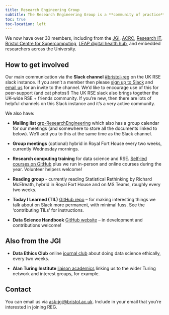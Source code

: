 ```yaml
---
title: Research Engineering Group
subtitle: The Research Engineering Group is a **community of practice** at the University of Bristol. It includes interdisciplinary data scientists, research software engineers, research infrastructure engineers, data engineers and friends.
toc: true
toc-location: left
---
```


We now have over 30 members, including from the [JGI](https://www.bristol.ac.uk/golding/), [ACRC](https://www.bristol.ac.uk/acrc/), [Research IT](https://www.bristol.ac.uk/research-it/), [Bristol Centre for Supercomputing](https://isambard.ac.uk/), [LEAP digital health hub](https://leap-hub.ac.uk/), and embedded researchers across the University.

## How to get involved

Our main communication via the **Slack channel** [#bristol-reg](https://ukrse.slack.com/archives/GUJK4P918) on the UK RSE slack instance. If you aren’t a member then please [sign up to Slack](https://ukrse.slack.com/signup?redir=%2Farchives%2FGUJK4P918%3Fname%3DGUJK4P918#/domain-signup) and [email us](mailto:ask-jgi@bristol.ac.uk) for an invite to the channel. We’d like to encourage use of this for peer-support (and cat photos!) The UK RSE slack also brings together the UK-wide RSE + friends community. If you're new, then there are lots of helpful channels on this Slack instance and it's a very active community.

We also have:

* **Mailing list** [grp-ResearchEngineering](https://outlook.office.com/groups/groups.bristol.ac.uk/grp-ResearchEngineering/mail) which also has a group calendar for our meetings (and somewhere to store all the documents linked to below). We'll add you to this at the same time as the Slack channel.

* **Group meetings** (optional) hybrid in Royal Fort House every two weeks, currently Wednesday mornings.

* **Research computing training** for data science and RSE. [Self-led courses on GitHub](https://bristol-training.github.io/) plus we run in-person and online courses during the year. Volunteer helpers welcome!

* **Reading group** - currently reading Statistical Rethinking by Richard McElreath, hybrid in Royal Fort House and on MS Teams, roughly every two weeks.

* **Today I Learned (TIL)** [GitHub repo](https://github.com/JGIBristol/TIL) – for making interesting things we talk about on Slack more permanent, with minimal fuss. See the ‘contributing TILs’ for instructions.

* **Data Science Handbook** [GitHub website](https://jgibristol.github.io/data-science-handbook/) – in development and contributions welcome!

## Also from the JGI

* **Data Ethics Club** online [journal club](https://dataethicsclub.com/) about doing data science ethically, every two weeks.

* **Alan Turing Institute** [liaison academics](https://bristol.ac.uk/golding/turing-institute/) linking us to the wider Turing network and interest groups, for example.

## Contact

You can email us via <ask-jgi@bristol.ac.uk>. Include in your email that you're interested in joining REG.
